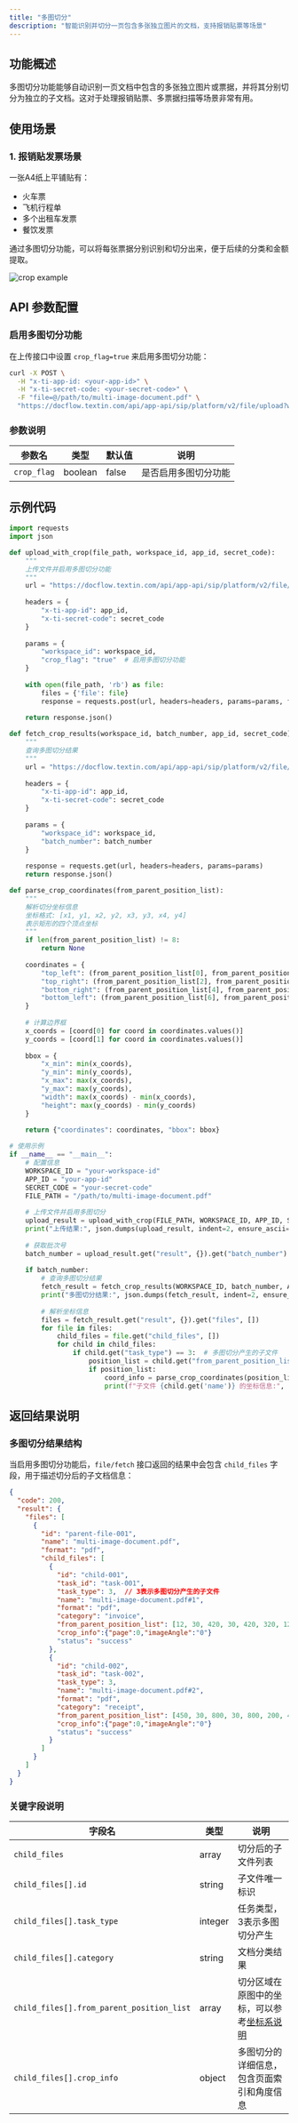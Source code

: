 ```yaml
---
title: "多图切分"
description: "智能识别并切分一页包含多张独立图片的文档，支持报销贴票等场景"
---
```


## 功能概述

多图切分功能能够自动识别一页文档中包含的多张独立图片或票据，并将其分别切分为独立的子文档。这对于处理报销贴票、多票据扫描等场景非常有用。

## 使用场景

### 1. 报销贴发票场景

一张A4纸上平铺贴有：
- 火车票
- 飞机行程单
- 多个出租车发票
- 餐饮发票

通过多图切分功能，可以将每张票据分别识别和切分出来，便于后续的分类和金额提取。

![crop example](../images/crop_example.jpg)

## API 参数配置

### 启用多图切分功能

在上传接口中设置 `crop_flag=true` 来启用多图切分功能：

<CodeGroup>

```bash curl icon=terminal wrap
curl -X POST \
  -H "x-ti-app-id: <your-app-id>" \
  -H "x-ti-secret-code: <your-secret-code>" \
  -F "file=@/path/to/multi-image-document.pdf" \
  "https://docflow.textin.com/api/app-api/sip/platform/v2/file/upload?workspace_id=<your-workspace-id>&crop_flag=true"
```

</CodeGroup>

### 参数说明

| 参数名 | 类型 | 默认值 | 说明 |
|--------|------|--------|------|
| `crop_flag` | boolean | false | 是否启用多图切分功能 |

## 示例代码

<CodeGroup>

```python Python icon=python expandable
import requests
import json

def upload_with_crop(file_path, workspace_id, app_id, secret_code):
    """
    上传文件并启用多图切分功能
    """
    url = "https://docflow.textin.com/api/app-api/sip/platform/v2/file/upload"
    
    headers = {
        "x-ti-app-id": app_id,
        "x-ti-secret-code": secret_code
    }
    
    params = {
        "workspace_id": workspace_id,
        "crop_flag": "true"  # 启用多图切分功能
    }
    
    with open(file_path, 'rb') as file:
        files = {'file': file}
        response = requests.post(url, headers=headers, params=params, files=files)
    
    return response.json()

def fetch_crop_results(workspace_id, batch_number, app_id, secret_code):
    """
    查询多图切分结果
    """
    url = "https://docflow.textin.com/api/app-api/sip/platform/v2/file/fetch"
    
    headers = {
        "x-ti-app-id": app_id,
        "x-ti-secret-code": secret_code
    }
    
    params = {
        "workspace_id": workspace_id,
        "batch_number": batch_number
    }
    
    response = requests.get(url, headers=headers, params=params)
    return response.json()

def parse_crop_coordinates(from_parent_position_list):
    """
    解析切分坐标信息
    坐标格式: [x1, y1, x2, y2, x3, y3, x4, y4]
    表示矩形的四个顶点坐标
    """
    if len(from_parent_position_list) != 8:
        return None
    
    coordinates = {
        "top_left": (from_parent_position_list[0], from_parent_position_list[1]),
        "top_right": (from_parent_position_list[2], from_parent_position_list[3]),
        "bottom_right": (from_parent_position_list[4], from_parent_position_list[5]),
        "bottom_left": (from_parent_position_list[6], from_parent_position_list[7])
    }
    
    # 计算边界框
    x_coords = [coord[0] for coord in coordinates.values()]
    y_coords = [coord[1] for coord in coordinates.values()]
    
    bbox = {
        "x_min": min(x_coords),
        "y_min": min(y_coords),
        "x_max": max(x_coords),
        "y_max": max(y_coords),
        "width": max(x_coords) - min(x_coords),
        "height": max(y_coords) - min(y_coords)
    }
    
    return {"coordinates": coordinates, "bbox": bbox}

# 使用示例
if __name__ == "__main__":
    # 配置信息
    WORKSPACE_ID = "your-workspace-id"
    APP_ID = "your-app-id"
    SECRET_CODE = "your-secret-code"
    FILE_PATH = "/path/to/multi-image-document.pdf"
    
    # 上传文件并启用多图切分
    upload_result = upload_with_crop(FILE_PATH, WORKSPACE_ID, APP_ID, SECRET_CODE)
    print("上传结果:", json.dumps(upload_result, indent=2, ensure_ascii=False))
    
    # 获取批次号
    batch_number = upload_result.get("result", {}).get("batch_number")
    
    if batch_number:
        # 查询多图切分结果
        fetch_result = fetch_crop_results(WORKSPACE_ID, batch_number, APP_ID, SECRET_CODE)
        print("多图切分结果:", json.dumps(fetch_result, indent=2, ensure_ascii=False))
        
        # 解析坐标信息
        files = fetch_result.get("result", {}).get("files", [])
        for file in files:
            child_files = file.get("child_files", [])
            for child in child_files:
                if child.get("task_type") == 3:  # 多图切分产生的子文件
                    position_list = child.get("from_parent_position_list")
                    if position_list:
                        coord_info = parse_crop_coordinates(position_list)
                        print(f"子文件 {child.get('name')} 的坐标信息:", coord_info)
```

</CodeGroup>

## 返回结果说明

### 多图切分结果结构

当启用多图切分功能后，`file/fetch` 接口返回的结果中会包含 `child_files` 字段，用于描述切分后的子文档信息：

```json expandable
{
  "code": 200,
  "result": {
    "files": [
      {
        "id": "parent-file-001",
        "name": "multi-image-document.pdf",
        "format": "pdf",
        "child_files": [
          {
            "id": "child-001",
            "task_id": "task-001",
            "task_type": 3,  // 3表示多图切分产生的子文件
            "name": "multi-image-document.pdf#1",
            "format": "pdf",
            "category": "invoice",
            "from_parent_position_list": [12, 30, 420, 30, 420, 320, 12, 320],
            "crop_info":{"page":0,"imageAngle":"0"}
            "status": "success"
          },
          {
            "id": "child-002",
            "task_id": "task-002", 
            "task_type": 3,
            "name": "multi-image-document.pdf#2",
            "format": "pdf",
            "category": "receipt",
            "from_parent_position_list": [450, 30, 800, 30, 800, 200, 450, 200],
            "crop_info":{"page":0,"imageAngle":"0"}
            "status": "success"
          }
        ]
      }
    ]
  }
}
```

### 关键字段说明

| 字段名 | 类型 | 说明 |
|--------|------|------|
| `child_files` | array | 切分后的子文件列表 |
| `child_files[].id` | string | 子文件唯一标识 |
| `child_files[].task_type` | integer | 任务类型，3表示多图切分产生 |
| `child_files[].category` | string | 文档分类结果 |
| `child_files[].from_parent_position_list` | array | 切分区域在原图中的坐标，可以参考[坐标系说明](../03-parse/coordinate) |
| `child_files[].crop_info` | object | 多图切分的详细信息，包含页面索引和角度信息 |
